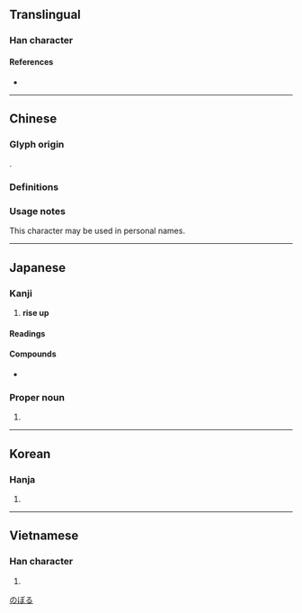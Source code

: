 {{also|升}}
{{character info}}
==Translingual==
{{stroke order|type=bw|strokes=8}}

===Han character===
{{Han char|rn=72|rad=日|as=04|sn=8|four=60440|canj=AHT|ids=⿱日升}}

====References====
* {{Han ref|kx=0491.020|dkj=13794|dj=0852.100|hdz=21490.090|uh=6607|ud=26119|bh=AA40|bd=43584}}

----

==Chinese==

===Glyph origin===
{{Han etym}}
{{Han compound|日|升|ls=psc|c1=s|c2=p|t1=sun}}.

===Definitions===
{{zh-see|升|v}}

===Usage notes===
This character may be used in personal names.

----

==Japanese==

===Kanji===
{{ja-kanji|grade=c|rs=日04}}

# '''rise up'''

====Readings====
{{ja-readings
|goon=しょう
|kanon=しょう
|kun=のぼ-る
}}

====Compounds====
* {{ja-r|昇進|しょうしん}}

===Proper noun===
{{ja-pos|proper|のぼる}}

# {{given name|ja|male}}

[[Category:Japanese male given names|のぼる]]

----

==Korean==

===Hanja===
{{ko-hanja|hangeul=승|eumhun=|rv=seung|mr=sŭng|y=sung}}

# {{rfdef|ko|sort=日04}}

----

==Vietnamese==

===Han character===
{{vi-hantu|[[thăng]]|rs=日04}}

# {{rfdef|vi|sort=日04}}